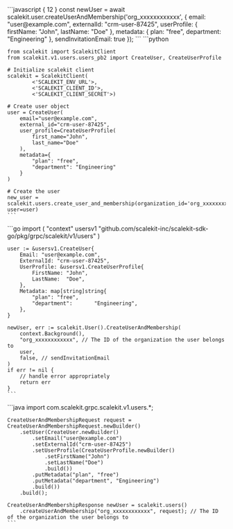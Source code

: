 
<Tabs syncKey="tech-stack">
  <TabItem value="node" label="Node.js">
    ```javascript { 12 }
    const newUser = await scalekit.user.createUserAndMembership('org_xxxxxxxxxxxx', {
      email: "user@example.com",
      externalId: "crm-user-87425",
      userProfile: {
        firstName: "John",
        lastName: "Doe"
      },
      metadata: {
        plan: "free",
        department: "Engineering"
      },
      sendInvitationEmail: true
    });
    ```
  </TabItem>
  <TabItem value="python" label="Python">
    ```python

    from scalekit import ScalekitClient
    from scalekit.v1.users.users_pb2 import CreateUser, CreateUserProfile

    # Initialize scalekit client
    scalekit = ScalekitClient(
            <'SCALEKIT_ENV_URL'>,
            <'SCALEKIT_CLIENT_ID'>,
            <'SCALEKIT_CLIENT_SECRET'>)

    # Create user object
    user = CreateUser(
        email="user@example.com",
        external_id="crm-user-87425",
        user_profile=CreateUserProfile(
            first_name="John",
            last_name="Doe"
        ),
        metadata={
            "plan": "free",
            "department": "Engineering"
        }
    )

    # Create the user
    new_user = scalekit.users.create_user_and_membership(organization_id='org_xxxxxxxxxxxx', user=user)
    ```
  </TabItem>
  <TabItem value="go" label="Go">
    ```go
    import (
        "context"
        usersv1 "github.com/scalekit-inc/scalekit-sdk-go/pkg/grpc/scalekit/v1/users"
    )

    user := &usersv1.CreateUser{
        Email: "user@example.com",
        ExternalId: "crm-user-87425",
        UserProfile: &usersv1.CreateUserProfile{
            FirstName: "John",
            LastName:  "Doe",
        },
        Metadata: map[string]string{
            "plan": "free",
            "department":       "Engineering",
        },
    }

    newUser, err := scalekit.User().CreateUserAndMembership(
        context.Background(),
        "org_xxxxxxxxxxxx", // The ID of the organization the user belongs to
        user,
        false, // sendInvitationEmail
    )
    if err != nil {
        // handle error appropriately
        return err
    }
    ```
  </TabItem>
  <TabItem value="java" label="Java">
    ```java
    import com.scalekit.grpc.scalekit.v1.users.*;

    CreateUserAndMembershipRequest request = CreateUserAndMembershipRequest.newBuilder()
        .setUser(CreateUser.newBuilder()
            .setEmail("user@example.com")
            .setExternalId("crm-user-87425")
            .setUserProfile(CreateUserProfile.newBuilder()
                .setFirstName("John")
                .setLastName("Doe")
                .build())
            .putMetadata("plan", "free")
            .putMetadata("department", "Engineering")
            .build())
        .build();

    CreateUserAndMembershipResponse newUser = scalekit.users()
        .createUserAndMembership("org_xxxxxxxxxxxx", request); // The ID of the organization the user belongs to
    ```
  </TabItem>
</Tabs>
